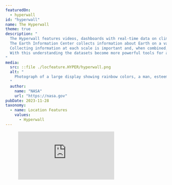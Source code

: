 ```yaml
---
featuredOn:
  - hyperwall
id: "hyperwall"
name: The Hyperwall
theme: true
description: "
  The Hyperwall features videos, dashboards with real-time data on climate and Earth science, along with dazzling imagery of our planet.
  The Earth Information Center collects information about Earth on a variety of scales ranging from ground-based data to space-based observations from all our inter-agency partners.
  Collecting information at each scale is important and, when combined, provides a comprehensive understanding of how the components of the atmosphere, land and ocean influence each other.
  With this understanding the datasets become more powerful tools for addressing environmental challenges and climate change.
"
media:
  src: ::file ./locfeature.HYPER/hyperwall.png
  alt: "
    Photograph of a large display showing rainbow colors, a man, esteemed science communicator Bill Nye, points at a feature.
  "
  author:
    name: "NASA"
    url: "https://nasa.gov"
pubDate: 2023-11-28
taxonomy:
  - name: Location Features
    values:
      - Hyperwall
---
```



<Block type='wide'>
  <Figure>
    <Embed
      style={{
        width:"100%",
        height:"calc(100vw * 9/32/0.8725)"
      }}
        src="https://svs.gsfc.nasa.gov/webapps/hyperweb" />
  </Figure>
</Block>